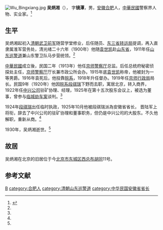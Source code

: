 [[File:Wu_Bingxiang.jpg|thumb]]
'''吴炳湘'''（{{bd|1874年||1930年||}}）， 字'''镜潭'''，男，[[安徽|安徽]][[合肥|合肥]]人，[[中華民國|中華民國]]警察界人物、实业家。<ref name=zhang>{{Cite book|title=北洋军阀, 1912-1928|author=章伯锋主編|publisher=武汉出版社|year=1990|isbn=|location=武汉|pages=}}</ref>

== 生平 ==
吴炳湘起初入[[清朝|清朝]][[武卫前军|武卫前军]]随营学堂修业，后任随员、[[东三省转运局|东三省转运局]]提调，再入直隶属淮军营务处，清光绪二十六年（1900年）他随[[袁世凯|袁世凯]]赴[[山东省|山东省]]，1911年任[[山东巡警道|山东巡警道]]兼山东警卫队马步营统领。<ref name=zhang/>

[[中華民國|中華民國]]成立後，民国二年（1913年）他任[[京师警察厅|京师警察厅]]总监。后任总统府秘密侦探处主任，[[京师警察厅|京师警察厅]]厅长兼市政公所会办。1915年底[[袁世凯|袁世凯]]称帝，他被封为一等男爵。1916年袁死后，他投靠[[皖系|皖系]]，1918年升任督办。1919年任[[京师行政局|京师行政局]]局长。民国9年（1920年）他因[[皖系|皖系]][[段祺瑞|段祺瑞]]下野而去职，寓居北京，转入商界，1922年任[[中兴公司|中兴公司]]驻矿协理、经理，1925年在第十五次股东会议上，被选为董事，曾参与[[临城劫车案|临城劫车案]]谈判。<ref name=zhang/>

1924年[[段祺瑞|段祺瑞]]出任临时执政，1925年10月他被段祺瑞派為安徽省省长， 晋陆军上将衔，辞去了中兴公司的驻矿协理和董事职务，但仍是中兴公司的大股东。不久他解职，重新从商。<ref name=zhang/>

1930年，吴炳湘逝世。<ref name=zhang/>

== 故居 ==
吴炳湘在北京的旧居位于今[[北京市|北京市]][[东城区|东城区]][[西总布胡同|西总布胡同]]11号。

== 参考文献 ==
{{reflist}}

{{北京市市长}}
{{安徽行政长官|北}}

{{Authority control}}
{{DEFAULTSORT:Wu吳}}
[[category:吴姓|B]]
[[category:合肥人|category:合肥人]]
[[category:清朝山东巡警道|category:清朝山东巡警道]]
[[category:中华民国安徽省省长|category:中华民国安徽省省长]]